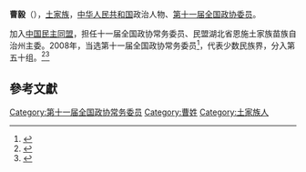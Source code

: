 '''曹毅'''（{{bd|1954年||}}），[[土家族|土家族]]，[[中华人民共和国|中华人民共和国]]政治人物、[[第十一届全国政协委员|第十一届全国政协委员]]。

加入[[中国民主同盟|中国民主同盟]]，担任十一届全国政协常务委员、民盟湖北省恩施土家族苗族自治州主委。2008年，当选第十一届全国政协常务委员<ref>{{cite news|title=第十一届全国政协委员名单|url=http://www.indaa.com.cn/zt/2009qglh/zxzs/200903/t20090303_127573.html|accessdate=2013-04-09|newspaper=新华社北京1月25日电 中国人民政治协商会议第十一届全国委员会委员名单(共2237人，2008年1月25日政协第十届全国委员会常务委员会第二十次会议通过)|date=2008年1月25日|deadurl=yes|archiveurl=https://web.archive.org/web/20130928014403/http://www.indaa.com.cn/zt/2009qglh/zxzs/200903/t20090303_127573.html|archivedate=2013年9月28日|df=}}</ref>，代表少数民族界，分入第五十组。<ref>{{cite news|title=全国政协信息-曹毅|url=http://www.cppcc.gov.cn/CMS/wylibary/showJcwyxtInfoWylibary.action?tabJcwyxt.guid=11W0017810&wytype=wjwy|accessdate=2013-04-11|newspaper=全国政协委员会|archive-date=2019-08-22|archive-url=https://web.archive.org/web/20190822223237/http://www.cppcc.gov.cn/CMS/wylibary/showJcwyxtInfoWylibary.action?tabJcwyxt.guid=11W0017810&wytype=wjwy|dead-url=no}}</ref><ref>{{Cite web |url=http://wap.cnki.net/qikan-MZTJ201004016.html |title=曹毅:从学者到官员的13年政协履历 |accessdate=2014-09-17 |archive-date=2016-03-04 |archive-url=https://web.archive.org/web/20160304203940/http://wap.cnki.net/qikan-MZTJ201004016.html |dead-url=no }}</ref>

==參考文獻==
{{reflist}}
{{中国政治人物小作品}}

[[Category:第十一届全国政协常务委员|Category:第十一届全国政协常务委员]]
[[Category:曹姓|Category:曹姓]]
[[Category:土家族人|Category:土家族人]]